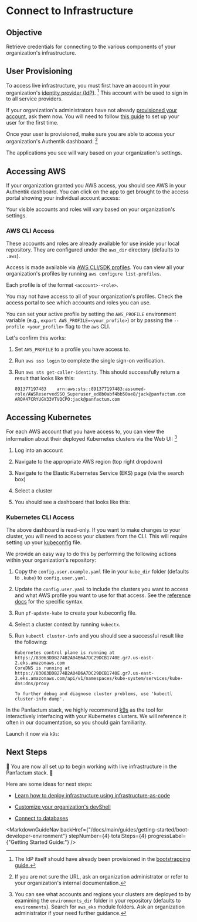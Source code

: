 

# Connect to Infrastructure

## Objective

Retrieve credentials for connecting to the various components of your organization's infrastructure.

## User Provisioning

To access live infrastructure, you must first have an account in your organization's [identity provider (IdP)](https://en.wikipedia.org/wiki/Identity_provider). [^1]
This account with be used to sign in to all service providers.

[^1]: The IdP itself should have already been provisioned in the [bootstrapping guide.](/docs/main/guides/bootstrapping/identity-provider)

If your organization's administrators have not already [provisioned your account](/docs/main/guides/user-management/provisioning-new-user), ask them now. You
will need to follow [this guide](/docs/main/guides/user-management/setting-up-new-user) to set up your user for the first time.

Once your user is provisioned, make sure you are able to access your organization's Authentik dashboard: [^2]

<MarkdownImage src={dashboardImg} alt="Authentik dashboard" />

[^2]: If you are not sure the URL, ask an organization administrator or refer to your organization's internal documentation.

The applications you see will vary based on your organization's settings.

## Accessing AWS

If your organization granted you AWS access, you should see AWS in your Authentik dashboard. You can click on the app
to get brought to the access portal showing your individual account access:

<MarkdownImage src={awsImg} alt="AWS access portal" />

Your visible accounts and roles will vary based on your organization's settings.

### AWS CLI Access

These accounts and roles are already available for use inside your local repository. They are configured under the `aws_dir` directory (defaults to `.aws`).

Access is made available via [AWS CLI/SDK profiles](https://docs.aws.amazon.com/cli/v1/userguide/cli-configure-files.html). You
can view all your organization's profiles by running `aws configure list-profiles`.

Each profile is of the format `<account>-<role>`.

You may not have access to all of your organization's profiles. Check the access portal to see which accounts and roles
you can use.

You can set your active profile by setting the `AWS_PROFILE` environment variable (e.g., `export AWS_PROFILE=<your_profile>`)
or by passing the `--profile <your_profile>` flag to the `aws` CLI.

Let's confirm this works:

1. Set `AWS_PROFILE` to a profile you have access to.

2. Run `aws sso login` to complete the single sign-on verification.

3. Run `aws sts get-caller-identity`. This should successfully return a result that looks like this:

   ```shellsession
   891377197483    arn:aws:sts::891377197483:assumed-role/AWSReservedSSO_Superuser_ed8b0abf4bb50ae8/jack@panfactum.com     AROA47CRYUGV33VTVQCPO:jack@panfactum.com
   ```

## Accessing Kubernetes

For each AWS account that you have access to, you can view the information about their deployed Kubernetes clusters via
the Web UI: [^3]

1. Log into an account

2. Navigate to the appropriate AWS region (top right dropdown)

3. Navigate to the Elastic Kubernetes Service (EKS) page (via the search box)

4. Select a cluster

5. You should see a dashboard that looks like this:

   <MarkdownImage src={eksImg} alt="EKS dashboard" />

[^3]: You can see what accounts and regions your clusters are deployed to by examining the `environments_dir` folder in your
    repository (defaults to `environments`). Search for `aws_eks` module folders. Ask an organization administrator if your need further guidance.

### Kubernetes CLI Access

The above dashboard is read-only. If you want to make changes to your cluster, you will need to access your clusters from the CLI.
This will require setting up your [kubeconfig](https://kubernetes.io/docs/concepts/configuration/organize-cluster-access-kubeconfig/) file.

We provide an easy way to do this by performing the following actions within your organization's repository:

1. Copy the `config.user.example.yaml` file in your `kube_dir` folder (defaults to `.kube`) to `config.user.yaml`.

2. Update the `config.user.yaml` to include the clusters you want to access and what AWS profile you want to use for that access. See
   the [reference docs](/docs/main/reference/configuration/kubernetes#config.user.yaml) for the specific syntax.

3. Run `pf-update-kube` to create your kubeconfig file.

4. Select a cluster context by running `kubectx`.

5. Run `kubectl cluster-info` and you should see a successful result like the following:

   ```shellsession
   Kubernetes control plane is running at https://83063DDB274B2A04B6A7DC29DCB1740E.gr7.us-east-2.eks.amazonaws.com
   CoreDNS is running at https://83063DDB274B2A04B6A7DC29DCB1740E.gr7.us-east-2.eks.amazonaws.com/api/v1/namespaces/kube-system/services/kube-dns:dns/proxy

   To further debug and diagnose cluster problems, use 'kubectl cluster-info dump'.
   ```

In the Panfactum stack, we highly recommend [k9s](https://k9scli.io/) as the tool for interactively interfacing with your Kubernetes clusters. We
will reference it often in our documentation, so you should gain familiarity.

Launch it now via `k9s`:

<MarkdownImage src={k9sImg} alt="EKS dashboard" />

## Next Steps

🎉 You are now all set up to begin working with live infrastructure in the Panfactum stack. 🎉

Here are some ideas for next steps:

* [Learn how to deploy infrastructure using infrastructure-as-code](/docs/main/guides/iac/deploying-modules)

* [Customize your organization's devShell](/docs/main/guides/development-shell/customizing)

* [Connect to databases](/docs/main/guides/networking/database-connections)

<MarkdownGuideNav backHref={"/docs/main/guides/getting-started/boot-developer-environment"} stepNumber={4} totalSteps={4} progressLabel={"Getting Started Guide:"} />
